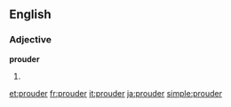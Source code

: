 ==English==

===Adjective===
'''prouder'''

# {{comparative of|proud}}

[[et:prouder]]
[[fr:prouder]]
[[it:prouder]]
[[ja:prouder]]
[[simple:prouder]]